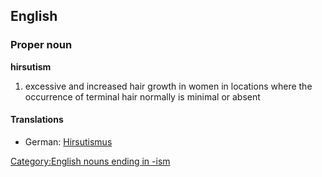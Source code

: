 {{wikipedia}}
==English==
===Proper noun===
'''hirsutism'''
# excessive and increased hair growth in women in locations where the occurrence of terminal hair normally is minimal or absent
====Translations====
*German: [[Hirsutismus]] {{m}}
[[Category:English nouns ending in -ism]]